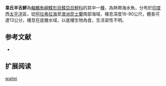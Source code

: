 {{Speciesbox
| name = 韋氏羊舌鮃
| image = 
| image_width = 250px
| image_caption = 
| status = NE
| status_system = IUCN3.1
| genus = Arnoglossus
| species = waitei
| authority = [[Norman|Norman]], 1926
| synonyms = 
}}

'''韋氏羊舌鮃'''為[[輻鰭魚綱|輻鰭魚綱]][[鰈形目|鰈形目]][[鰈亞目|鰈亞目]][[鮃科|鮃科]]的其中一[[種|種]]，為熱帶海水魚，分布於[[印度|印度]]西[[太平洋|太平洋]]區，從[[阿拉弗拉海|阿拉弗拉海]]至[[澳洲|澳洲]][[昆士蘭|昆士蘭]]南部海域，棲息深度16-90公尺，體長可達13公分，棲息在底層水域，以底棲生物為食，生活習性不明。
==参考文献==
*{{FishBase_species|genus=Arnoglossus|species=waitei|year=2014|month=4}}

== 扩展阅读 ==
{{refbegin}}
{{wikispecies-inline|Arnoglossus waitei|韋氏羊舌鮃}}
{{refend}}
{{Taxonbar|from=Q2509413}}

[[Category:羊舌鮃屬|waitei]]


{{魚類小作品}}